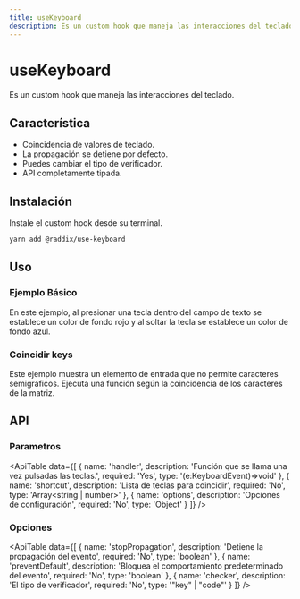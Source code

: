 ```yaml
---
title: useKeyboard
description: Es un custom hook que maneja las interacciones del teclado.
---
```


# useKeyboard

Es un custom hook que maneja las interacciones del teclado.

## Característica

- Coincidencia de valores de teclado.
- La propagación se detiene por defecto.
- Puedes cambiar el tipo de verificador.
- API completamente tipada.

## Instalación

Instale el custom hook desde su terminal.

```bash
yarn add @raddix/use-keyboard
```

## Uso

### Ejemplo Básico

En este ejemplo, al presionar una tecla dentro del campo de texto se establece un color de fondo rojo
y al soltar la tecla se establece un color de fondo azul.

<CodeBlock folder='use-keyboard' file='example1.tsx' />

### Coincidir keys

Este ejemplo muestra un elemento de entrada que no permite caracteres semigráficos.
Ejecuta una función según la coincidencia de los caracteres de la matriz.

<CodeBlock folder='use-keyboard' file='example2.tsx' />

## API

### Parametros

<ApiTable
  data={[
    {
      name: 'handler',
      description: 'Función que se llama una vez pulsadas las teclas.',
      required: 'Yes',
      type: '(e:KeyboardEvent)=>void'
    },
    {
      name: 'shortcut',
      description: 'Lista de teclas para coincidir',
      required: 'No',
      type: 'Array<string | number>'
    },
    {
      name: 'options',
      description: 'Opciones de configuración',
      required: 'No',
      type: 'Object'
    }
  ]}
/>

### Opciones

<ApiTable
  data={[
    {
      name: 'stopPropagation',
      description: 'Detiene la propagación del evento',
      required: 'No',
      type: 'boolean'
    },
    {
      name: 'preventDefault',
      description: 'Bloquea el comportamiento predeterminado del evento',
      required: 'No',
      type: 'boolean'
    },
    {
      name: 'checker',
      description: 'El tipo de verificador',
      required: 'No',
      type: '"key" | "code"'
    }
  ]}
/>

